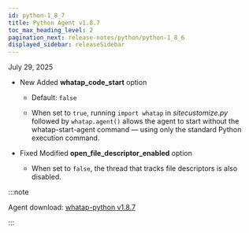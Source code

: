 ```yaml
---
id: python-1_8_7
title: Python Agent v1.8.7
toc_max_heading_level: 2
pagination_next: release-notes/python/python-1_8_6
displayed_sidebar: releaseSidebar
---
```


July 29, 2025

- <Status priority='1'>New</Status> Added **whatap_code_start** option

    - Default: `false`

    - When set to `true`, running `import whatap` in *sitecustomize.py* followed by `whatap.agent()` allows the agent to start without the whatap-start-agent command — using only the standard Python execution command.

- <Status priority='0'>Fixed</Status> Modified **open_file_descriptor_enabled** option

    - When set to `false`, the thread that tracks file descriptors is also disabled.

:::note

Agent download: [whatap-python v1.8.7](https://pypi.org/project/whatap-python/1.8.7/)

:::